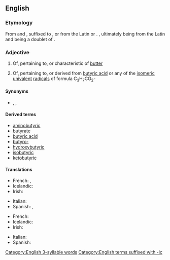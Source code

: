 ==English==

===Etymology===
From {{affix|en|-ic}} and {{bor|en|fr|butyrique}}, {{m|fr|-ique}} suffixed to {{der|en|la|būtȳrum}}, or from the Latin or {{prefix|en|butyro|ic}}. {{piecewise doublet|en|buttery}}, {{m|en|butter}} ultimately being from the Latin and {{m|en|-y}} being a doublet of {{m|en|-ic}}.

===Adjective===
{{en-adj}}

# {{lb|en|rare}} Of, pertaining to, or characteristic of [[butter]]
# {{lb|en|organic chemistry}} Of, pertaining to, or derived from [[butyric acid]] or any of the [[isomeric]] [[univalent]] [[radical]]s of formula C<sub>3</sub>H<sub>7</sub>CO<sub>2</sub>-

====Synonyms====
* {{sense|of, pertaining to, or characteristic of butter}} {{l|en|butterlike}}, {{l|en|buttery}}, {{l|en|butyraceous}}

====Derived terms====
{{der-top}}
* [[aminobutyric]]
* [[butyrate]]
* [[butyric acid]]
* [[butyro-]]
* [[hydroxybutyric]]
* [[isobutyric]]
* [[ketobutyric]]
{{der-bottom}}

====Translations====
{{trans-top|of or pertaining to butter}}
* French: {{t+|fr|butyreux}}, {{t+|fr|butyrique}}
* Icelandic: {{t|is|smjör-}}
* Irish: {{t|ga|butrach}}
{{trans-mid}}
* Italian: {{t+|it|butirrico|m}}
* Spanish: {{t+|es|mantecoso|m}}, {{t|es|butiroso|m}} {{qualifier|rare}}
{{trans-bottom}}

{{trans-top|of or derived from butyric acid}}
* French: {{t+|fr|butyreux}}
* Icelandic: {{t|is|smjör-}}
* Irish: {{t|ga|bútarach}}
{{trans-mid}}
* Italian: {{t+|it|butirrico|m}}
* Spanish: {{t|es|butírico}} {{qualifier|chemistry, rare}}
{{trans-bottom}}

[[Category:English 3-syllable words]]
[[Category:English terms suffixed with -ic]]
